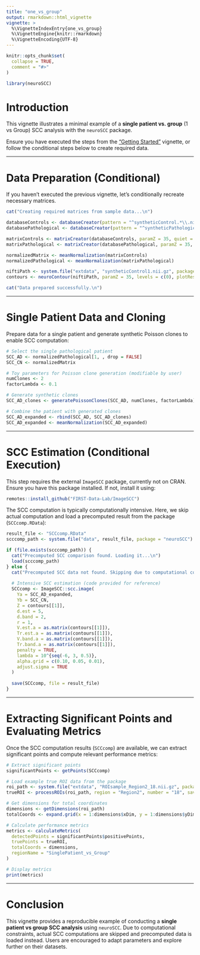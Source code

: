 ```yaml
---
title: "one_vs_group"
output: rmarkdown::html_vignette
vignette: >
  %\VignetteIndexEntry{one_vs_group}
  %\VignetteEngine{knitr::rmarkdown}
  %\VignetteEncoding{UTF-8}
---
```


```r
knitr::opts_chunk$set(
  collapse = TRUE,
  comment = "#>"
)
```

```r
library(neuroSCC)
```

# Introduction

This vignette illustrates a minimal example of a **single patient vs. group** (1 vs Group) SCC analysis with the `neuroSCC` package.

Ensure you have executed the steps from the ["Getting Started"](landing_vignette.html) vignette, or follow the conditional steps below to create required data.

---

# Data Preparation (Conditional)

If you haven't executed the previous vignette, let's conditionally recreate necessary matrices.

```r
cat("Creating required matrices from sample data...\n")

databaseControls <- databaseCreator(pattern = "^syntheticControl.*\\.nii\\.gz$", control = TRUE, quiet = TRUE)
databasePathological <- databaseCreator(pattern = "^syntheticPathological1\\.nii\\.gz$", control = FALSE, quiet = TRUE)

matrixControls <- matrixCreator(databaseControls, paramZ = 35, quiet = TRUE)
matrixPathological <- matrixCreator(databasePathological, paramZ = 35, quiet = TRUE)

normalizedMatrix <- meanNormalization(matrixControls)
normalizedPathological <- meanNormalization(matrixPathological)

niftiPath <- system.file("extdata", "syntheticControl1.nii.gz", package = "neuroSCC")
contours <- neuroContour(niftiPath, paramZ = 35, levels = c(0), plotResult = FALSE)

cat("Data prepared successfully.\n")
```

---

# Single Patient Data and Cloning

Prepare data for a single patient and generate synthetic Poisson clones to enable SCC computation:

```r
# Select the single pathological patient
SCC_AD <- normalizedPathological[1, , drop = FALSE]
SCC_CN <- normalizedMatrix

# Toy parameters for Poisson clone generation (modifiable by user)
numClones <- 2
factorLambda <- 0.1

# Generate synthetic clones
SCC_AD_clones <- generatePoissonClones(SCC_AD, numClones, factorLambda)

# Combine the patient with generated clones
SCC_AD_expanded <- rbind(SCC_AD, SCC_AD_clones)
SCC_AD_expanded <- meanNormalization(SCC_AD_expanded)
```

---

# SCC Estimation (Conditional Execution)

This step requires the external `ImageSCC` package, currently not on CRAN. Ensure you have this package installed. If not, install it using:

```r
remotes::install_github("FIRST-Data-Lab/ImageSCC")
```
The SCC computation is typically computationally intensive. Here, we skip actual computation and load a precomputed result from the package (`SCCcomp.RData`):


```r
result_file <- "SCCcomp.RData"
scccomp_path <- system.file("data", result_file, package = "neuroSCC")

if (file.exists(scccomp_path)) {
  cat("Precomputed SCC comparison found. Loading it...\n")
  load(scccomp_path)
} else {
  cat("Precomputed SCC data not found. Skipping due to computational complexity.\n")
  
  # Intensive SCC estimation (code provided for reference)
  SCCcomp <- ImageSCC::scc.image(
    Ya = SCC_AD_expanded,
    Yb = SCC_CN,
    Z = contours[[1]],
    d.est = 5,
    d.band = 2,
    r = 1,
    V.est.a = as.matrix(contours[[1]]),
    Tr.est.a = as.matrix(contours[[1]]),
    V.band.a = as.matrix(contours[[1]]),
    Tr.band.a = as.matrix(contours[[1]]),
    penalty = TRUE,
    lambda = 10^{seq(-6, 3, 0.5)},
    alpha.grid = c(0.10, 0.05, 0.01),
    adjust.sigma = TRUE
  )
  
  save(SCCcomp, file = result_file)
}

```

---

# Extracting Significant Points and Evaluating Metrics

Once the SCC computation results (`SCCcomp`) are available, we can extract significant points and compute relevant performance metrics:

```r
# Extract significant points
significantPoints <- getPoints(SCCcomp)

# Load example true ROI data from the package
roi_path <- system.file("extdata", "ROIsample_Region2_18.nii.gz", package = "neuroSCC")
trueROI <- processROIs(roi_path, region = "Region2", number = "18", save = FALSE)

# Get dimensions for total coordinates
dimensions <- getDimensions(roi_path)
totalCoords <- expand.grid(x = 1:dimensions$xDim, y = 1:dimensions$yDim)

# Calculate performance metrics
metrics <- calculateMetrics(
  detectedPoints = significantPoints$positivePoints,
  truePoints = trueROI,
  totalCoords = dimensions,
  regionName = "SinglePatient_vs_Group"
)

# Display metrics
print(metrics)
```

---

# Conclusion

This vignette provides a reproducible example of conducting a **single patient vs group SCC analysis** using `neuroSCC`. Due to computational constraints, actual SCC computations are skipped and precomputed data is loaded instead. Users are encouraged to adapt parameters and explore further on their datasets.
